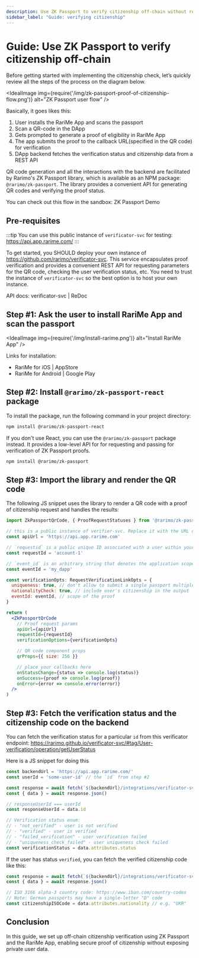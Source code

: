 ```yaml
---
description: Use ZK Passport to verify citizenship off-chain without revealing private data. Learn how to implement the verification process step-by-step with RariMe App.
sidebar_label: "Guide: verifying citizenship"
---
```


# Guide: Use ZK Passport to verify citizenship off-chain

Before getting started with implementing the citizenship check, let’s quickly review all the steps of the process on the diagram below.

<IdealImage img={require('/img/zk-passport-proof-of-citizenship-flow.png')} alt="ZK Passport user flow" />

Basically, it goes likes this:

1. User installs the RariMe App and scans the passport
2. Scan a QR-code in the DApp
3. Gets prompted to generate a proof of eligibility in RariMe App
4. The app submits the proof to the callback URL(specified in the QR code) for verification
5. DApp backend fetches the verification status and citizenship data from a REST API

QR code generation and all the interactions with the backend are facilitated by Rarimo's ZK Passport library, which is available as an NPM package: `@rarimo/zk-passport`. The library provides a convenient API for generating QR codes and verifying the proof status.

You can check out this flow in the sandbox: <OutLink href="https://app.rarime.com/proof-requests-demo">ZK Passport Demo</OutLink>

## Pre-requisites

:::tip
You can use this public instance of `verificator-svc` for testing: <OutLink href="https://api.app.rarime.com/">https://api.app.rarime.com/</OutLink>
:::

To get started, you SHOULD deploy your own instance of https://github.com/rarimo/verificator-svc. This service encapsulates proof verification and provides a convenient REST API for requesting parameters for the QR code, checking the user verification status, etc. You need to trust the instance of `verificator-svc` so the best option is to host your own instance.

API docs: <OutLink href="https://rarimo.github.io/verificator-svc/">verificator-svc | ReDoc</OutLink>

## Step #1: Ask the user to install RariMe App and scan the passport

<IdealImage img={require('/img/install-rarime.png')} alt="Install RariMe App" />

Links for installation:

- <OutLink href="https://apps.apple.com/us/app/rarime/id6503300598">RariMe for iOS | AppStore</OutLink>
- <OutLink href="https://play.google.com/store/apps/details?id=com.rarilabs.rarime">RariMe for Android | Google Play</OutLink>

## Step #2: Install `@rarimo/zk-passport-react` package

To install the package, run the following command in your project directory:

```bash npm2yarn
npm install @rarimo/zk-passport-react
```

If you don't use React, you can use the `@rarimo/zk-passport` package instead. It provides a low-level API for for requesting and passing for verification of ZK Passport proofs.

```bash npm2yarn
npm install @rarimo/zk-passport
```

## Step #3: Import the library and render the QR code

The following JS snippet uses the library to render a QR code with a proof of citizenship request and handles the results:

```jsx
import ZkPassportQrCode, { ProofRequestStatuses } from '@rarimo/zk-passport-react'

// this is a public instance of verifier-svc. Replace it with the URL of your instance
const apiUrl = 'https://api.app.rarime.com'

// `requestid` is a public unique ID associated with a user within your system. It will be used in the Step #3 to check the user status
const requestId = 'account-1'

// `event_id` is an arbitrary string that denotes the application scope of the proof, should be something like `APP_ID:ACTION_ID`
const eventId = 'my_dapp'

const verificationOpts: RequestVerificationLinkOpts = {
  uniqueness: true, // don't allow to submit a single passport multiple times
  nationalityCheck: true, // include user's citizenship in the output
  eventId: eventId, // scope of the proof
}

return (
  <ZkPassportQrCode
    // Proof request params
    apiUrl={apiUrl}
    requestId={requestId}
    verificationOptions={verificationOpts}

    // QR code component props
    qrProps={{ size: 256 }}

    // place your callbacks here
    onStatusChange={status => console.log(status)}
    onSuccess={proof => console.log(proof)}
    onError={error => console.error(error)}
  />
)
```

## Step #3: Fetch the verification status and the citizenship code on the backend

You can fetch the verification status for a particular `id` from this verificator endpoint:
<OutLink href="https://rarimo.github.io/verificator-svc/#tag/User-verification/operation/getUserStatus">https://rarimo.github.io/verificator-svc/#tag/User-verification/operation/getUserStatus</OutLink>

Here is a JS snippet for doing this

```ts
const backendUrl = 'https://api.app.rarime.com/'
const userId = 'some-user-id' // the `id` from step #2

const response = await fetch(`${backendUrl}/integrations/verificator-svc/private/verification-status/${userId}`)
const { data } = await response.json()

// responseUserId === userId
const responseUserId = data.id

// Verification status enum:
// - "not_verified" - user is not verified
// - "verified" - user is verified
// - "failed_verification" - user verification failed
// - "uniqueness_check_failed" - user uniqueness check failed
const verificationStatus = data.attributes.status
```

If the user has status `verified`, you can fetch the verified citizenship code like this:

```ts
const response = await fetch(`${backendUrl}/integrations/verificator-svc/private/user/${userId}`)
const { data } = await response.json()

// ISO 3166 alpha-3 country code: https://www.iban.com/country-codes
// Note: German passports may have a single-letter "D" code
const citizenshipISOCode = data.attributes.nationality // e.g. "UKR"
```

## Conclusion

In this guide, we set up off-chain citizenship verification using ZK Passport and the RariMe App, enabling secure proof of citizenship without exposing private user data.
